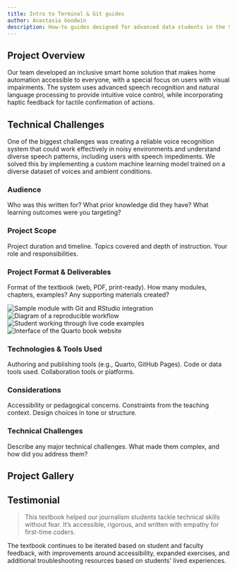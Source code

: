 ```yaml
---
title: Intro to Terminal & Git guides
author: Anastasia Goodwin
description: How-to guides designed for advanced data students in the School of Journalism and Media, Moody College of Communication at the University of Texas at Austin.
---
```


## Project Overview

Our team developed an inclusive smart home solution that makes home automation accessible to everyone, with a special focus on users with visual impairments. The system uses advanced speech recognition and natural language processing to provide intuitive voice control, while incorporating haptic feedback for tactile confirmation of actions.


<BreakoutImage src="/projects/CAR-explainer.png" />

## Technical Challenges

One of the biggest challenges was creating a reliable voice recognition system that could work effectively in noisy environments and understand diverse speech patterns, including users with speech impediments. We solved this by implementing a custom machine learning model trained on a diverse dataset of voices and ambient conditions.


### Audience
Who was this written for? What prior knowledge did they have? What learning outcomes were you targeting?

### Project Scope
Project duration and timeline. Topics covered and depth of instruction. Your role and responsibilities.

### Project Format & Deliverables
Format of the textbook (web, PDF, print-ready). How many modules, chapters, examples? Any supporting materials created?

<div class="grid grid-cols-1 gap-4 md:grid-cols-2">
  <Image
    src="/projects/project-image-2.png"
    alt="Sample module with Git and RStudio integration"
    width={1200}
    height={600}
    class="h-[250px] w-full rounded-lg object-cover"
  />
  <Image
    src="/projects/project-image-2.png"
    alt="Diagram of a reproducible workflow"
    width={1200}
    height={600}
    class="h-[250px] w-full rounded-lg object-cover"
  />
  <Image
    src="/projects/project-image-3.png"
    alt="Student working through live code examples"
    width={1200}
    height={600}
    class="h-[250px] w-full rounded-lg object-cover"
  />
  <Image
    src="/projects/project-image-4.png"
    alt="Interface of the Quarto book website"
    width={1200}
    height={600}
    class="h-[250px] w-full rounded-lg object-cover"
  />
</div>

### Technologies & Tools Used
Authoring and publishing tools (e.g., Quarto, GitHub Pages). Code or data tools used. Collaboration tools or platforms.

### Considerations
Accessibility or pedagogical concerns. Constraints from the teaching context. Design choices in tone or structure.

### Technical Challenges
Describe any major technical challenges. What made them complex, and how did you address them?
## Project Gallery

## Testimonial

<BlockQuote author="Christian McDonald, UT Austin Instructor">
  This textbook helped our journalism students tackle technical skills without fear. It’s accessible, rigorous, and written with empathy for first-time coders.
</BlockQuote>

<BreakoutImage src="/projects/project-image-2.png" />

The textbook continues to be iterated based on student and faculty feedback, with improvements around accessibility, expanded exercises, and additional troubleshooting resources based on students' lived experiences.
